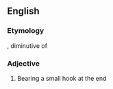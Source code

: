 ==English==

===Etymology===
{{etyl|la|en}} {{m|la|hamulus}}, diminutive of {{m|la|hamus|hāmus|hook}}

{{rfp|en}}
===Adjective===
{{head|en|adjective}}

# Bearing a small hook at the end
#: {{rfquotek|en|Gray}}